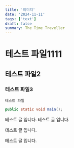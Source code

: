```yaml
---
title: '이미지'
date: '2024-11-11'
tags: ['text']
draft: false
summary: The Time Traveller
---
```


# 테스트 파일1111

## 테스트 파일2

### 테스트 파일3

```test
테스트 파일
```

```java
public static void main();
```

테스트 글 입니다.
테스트 글 입니다.



테스트 글 입니다.

테스트 글 입니다.